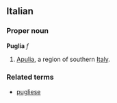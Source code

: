 ==Italian==
===Proper noun===
'''Puglia''' ''f''

# [[Apulia]], a region of southern [[Italy]].

===Related terms===
*[[pugliese]]